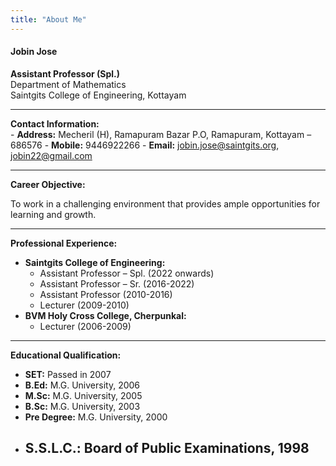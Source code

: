 ```yaml
---
title: "About Me"
---
```


#### Jobin Jose

**Assistant Professor (Spl.)**  
Department of Mathematics  
Saintgits College of Engineering, Kottayam

---

**Contact Information:**  
- **Address:** Mecheril (H), Ramapuram Bazar P.O, Ramapuram, Kottayam – 686576
- **Mobile:** 9446922266
- **Email:** [jobin.jose@saintgits.org](mailto:jobin.jose@saintgits.org), [jobin22@gmail.com](mailto:jobin22@gmail.com)

---

**Career Objective:**

To work in a challenging environment that provides ample opportunities for learning and growth.

---

**Professional Experience:**

- **Saintgits College of Engineering:**
  - Assistant Professor – Spl. (2022 onwards)
  - Assistant Professor – Sr. (2016-2022)
  - Assistant Professor (2010-2016)
  - Lecturer (2009-2010)
- **BVM Holy Cross College, Cherpunkal:**
  - Lecturer (2006-2009)

---

**Educational Qualification:**

- **SET:** Passed in 2007
- **B.Ed:** M.G. University, 2006
- **M.Sc:** M.G. University, 2005
- **B.Sc:** M.G. University, 2003
- **Pre Degree:** M.G. University, 2000
- **S.S.L.C.:** Board of Public Examinations, 1998
---